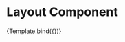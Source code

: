 
<Meta title='Components/Sort' component={Sort} />


# Layout Component

<Canvas>
  <Story
    name='Default'
    args={{
      options: [
        {
          label: 'one',
          value: '1one1',
        },
        {
          label: 'two',
          value: '2two2',
        },
        {
          label: 'three',
          value: '3three3',
        },
      ],
    }}>
    {Template.bind({})}
  </Story>
</Canvas>
